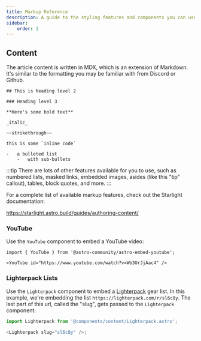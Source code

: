 ```yaml
---
title: Markup Reference
description: A guide to the styling features and components you can use
sidebar:
    order: 1
---
```


## Content

The article content is written in MDX, which is an extension of Markdown. It's similar to the formatting you may be familiar with from Discord or Github.

```mdx
## This is heading level 2

### Heading level 3

**Here's some bold text**

_italic_

~~strikethrough~~

this is some `inline code`

-   a bulleted list
    -   with sub-bullets
```

:::tip
There are lots of other features available for you to use, such as numbered lists, masked links, embedded images, asides (like this "tip" callout), tables, block quotes, and more.
:::

For a complete list of available markup features, check out the Starlight documentation:

https://starlight.astro.build/guides/authoring-content/

### YouTube

Use the `YouTube` component to embed a YouTube video:

```mdx
import { YouTube } from '@astro-community/astro-embed-youtube';

<YouTube id="https://www.youtube.com/watch?v=Wb3UrJjAac4" />
```


<YouTube id="https://www.youtube.com/watch?v=Wb3UrJjAac4" />

### Lighterpack Lists

Use the `Lighterpack` component to embed a [Lighterpack](https://lighterpack.com) gear list. In this example, we're embedding the list `https://lighterpack.com/r/sl6c8y`. The last part of this url, called the "slug", gets passed to the `Lighterpack` component:

```js
import Lighterpack from '@components/content/Lighterpack.astro';

<Lighterpack slug="sl6c8y" />;
```


<Lighterpack slug="sl6c8y" />
